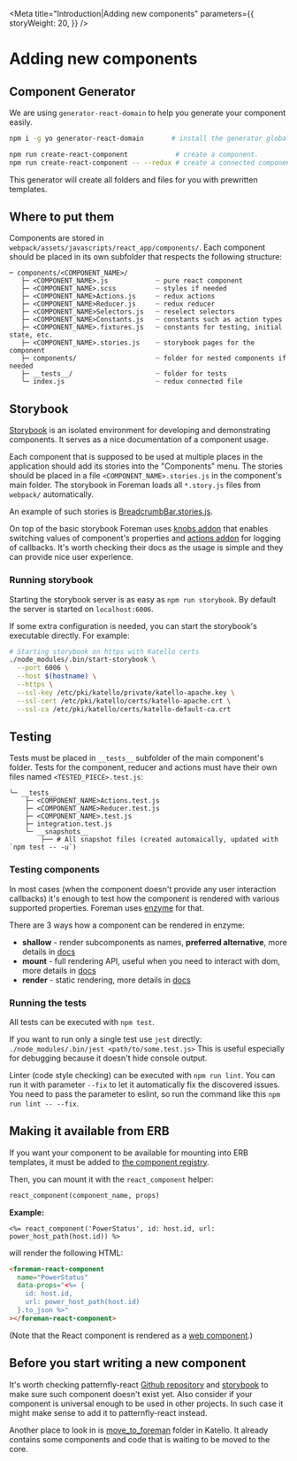 
<Meta
  title="Introduction|Adding new components"
  parameters={{
    storyWeight: 20,
  }}
/>

# Adding new components

## Component Generator

We are using `generator-react-domain` to help you generate your component easily.

```sh
npm i -g yo generator-react-domain       # install the generator globally

npm run create-react-component            # create a component.
npm run create-react-component -- --redux # create a connected component
```

This generator will create all folders and files for you with prewritten templates.

## Where to put them

Components are stored in `webpack/assets/javascripts/react_app/components/`. Each component should be placed in its own subfolder that respects the following structure:

```
─ components/<COMPONENT_NAME>/
   ├─ <COMPONENT_NAME>.js            ┈ pure react component
   ├─ <COMPONENT_NAME>.scss          ┈ styles if needed
   ├─ <COMPONENT_NAME>Actions.js     ┈ redux actions
   ├─ <COMPONENT_NAME>Reducer.js     ┈ redux reducer
   ├─ <COMPONENT_NAME>Selectors.js   ┈ reselect selectors
   ├─ <COMPONENT_NAME>Constants.js   ┈ constants such as action types
   ├─ <COMPONENT_NAME>.fixtures.js   ┈ constants for testing, initial state, etc.
   ├─ <COMPONENT_NAME>.stories.js    ┈ storybook pages for the component
   ├─ components/                    ┈ folder for nested components if needed
   ├─ __tests__/                     ┈ folder for tests
   ╰─ index.js                       ┈ redux connected file
```

## Storybook

[Storybook](https://storybook.js.org/) is an isolated environment for developing and demonstrating components. It serves as a nice documentation of a component usage.

Each component that is supposed to be used at multiple places in the application should add its stories into the "Components" menu. The stories should be placed in a file `<COMPONENT_NAME>.stories.js` in the component's main folder. The storybook in Foreman loads all `*.story.js` files from `webpack/` automatically.

An example of such stories is [BreadcrumbBar.stories.js](https://github.com/theforeman/foreman/blob/develop/webpack/assets/javascripts/react_app/components/BreadcrumbBar/BreadcrumbBar.stories.js).

On top of the basic storybook Foreman uses [knobs addon](https://github.com/storybooks/storybook/tree/master/addons/knobs#available-knobs) that enables switching values of component's properties and [actions addon](https://github.com/storybooks/storybook/tree/master/addons/actions#getting-started) for logging of callbacks. It's worth checking their docs as the usage is simple and they can provide nice user experience.

### Running storybook

Starting the storybook server is as easy as `npm run storybook`. By default the server is started on `localhost:6006`.

If some extra configuration is needed, you can start the storybook's executable directly. For example:

```bash
# Starting storybook on https with Katello certs
./node_modules/.bin/start-storybook \
  --port 6006 \
  --host $(hostname) \
  --https \
  --ssl-key /etc/pki/katello/private/katello-apache.key \
  --ssl-cert /etc/pki/katello/certs/katello-apache.crt \
  --ssl-ca /etc/pki/katello/certs/katello-default-ca.crt
```

## Testing

Tests must be placed in `__tests__` subfolder of the main component's folder. Tests for the component, reducer and actions must have their own files named `<TESTED_PIECE>.test.js`:

```
╰─ __tests__
    ├─ <COMPONENT_NAME>Actions.test.js
    ├─ <COMPONENT_NAME>Reducer.test.js
    ├─ <COMPONENT_NAME>.test.js
    ├─ integration.test.js
    ╰─ __snapshots__
        ├── # All snapshot files (created automaically, updated with `npm test -- -u`)
```

### Testing components

In most cases (when the component doesn't provide any user interaction callbacks) it's enough to test how the component is rendered with various supported properties. Foreman uses [enzyme](https://github.com/airbnb/enzyme) for that.

There are 3 ways how a component can be rendered in enzyme:

- **shallow** - render subcomponents as names, **preferred alternative**, more details in [docs](https://github.com/airbnb/enzyme/blob/master/docs/api/shallow.md)
- **mount** - full rendering API, useful when you need to interact with dom, more details in [docs](https://github.com/airbnb/enzyme/blob/master/docs/api/mount.md)
- **render** - static rendering, more details in [docs](https://github.com/airbnb/enzyme/blob/master/docs/api/render.md)

### Running the tests

All tests can be executed with `npm test`.

If you want to run only a single test use `jest` directly: `./node_modules/.bin/jest <path/to/some.test.js>`
This is useful especially for debugging because it doesn't hide console output.

Linter (code style checking) can be executed with `npm run lint`. You can run it with parameter `--fix` to let it automatically fix the discovered issues. You need to pass the parameter to eslint, so run the command like this `npm run lint -- --fix`.

## Making it available from ERB

If you want your component to be available for mounting into ERB templates, it must be added to [the component registry](https://github.com/theforeman/foreman/blob/develop/webpack/assets/javascripts/react_app/components/componentRegistry.js#L60-L71).

Then, you can mount it with the `react_component` helper:

```ruby
react_component(component_name, props)
```

**Example:**

```erb
<%= react_component('PowerStatus', id: host.id, url: power_host_path(host.id)) %>
```

will render the following HTML:

```html
<foreman-react-component
  name="PowerStatus"
  data-props="<%= {
    id: host.id,
    url: power_host_path(host.id)
  }.to_json %>"
></foreman-react-component>
```

(Note that the React component is rendered as a [web component](https://developer.mozilla.org/en-US/docs/Web/Web_Components).)

## Before you start writing a new component

It's worth checking patternfly-react [Github repository](https://github.com/patternfly/patternfly-react) and [storybook](https://rawgit.com/patternfly/patternfly-react/gh-pages/index.html) to make sure such component doesn't exist yet. Also consider if your component is universal enough to be used in other projects. In such case it might make sense to add it to patternfly-react instead.

Another place to look in is [move_to_foreman](https://github.com/Katello/katello/tree/master/webpack/move_to_foreman) folder in Katello. It already contains some components and code that is waiting to be moved to the core.
